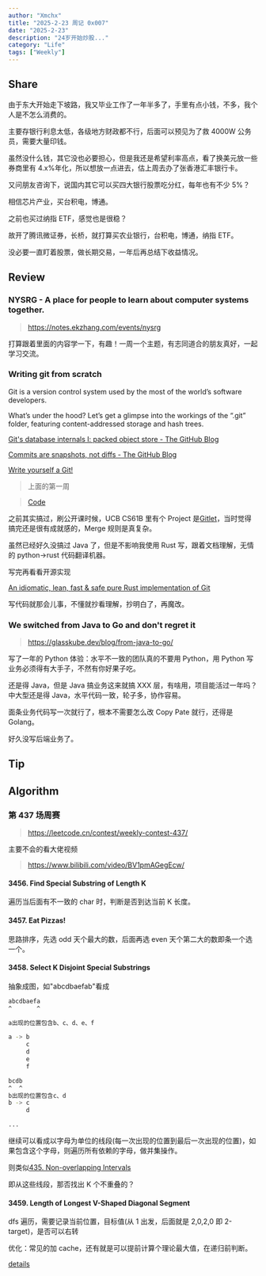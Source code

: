 ```yaml
---
author: "Xmchx"
title: "2025-2-23 周记 0x007"
date: "2025-2-23"
description: "24岁开始炒股..."
category: "Life"
tags: ["Weekly"]
---
```


## Share

由于东大开始走下坡路，我又毕业工作了一年半多了，手里有点小钱，不多，我个人是不怎么消费的。

主要存银行利息太低，各级地方财政都不行，后面可以预见为了救 4000W 公务员，需要大量印钱。

虽然没什么钱，其它没也必要担心，但是我还是希望利率高点，看了换美元放一些券商里有 4.x%年化，所以想放一点进去，估上周去办了张香港汇丰银行卡。

又问朋友咨询下，说国内其它可以买四大银行股票吃分红，每年也有不少 5%？

相信芯片产业，买台积电，博通。

之前也买过纳指 ETF，感觉也是很稳？

故开了腾讯微证券，长桥，就打算买农业银行，台积电，博通，纳指 ETF。

没必要一直盯着股票，做长期交易，一年后再总结下收益情况。

## Review

### NYSRG - A place for people to learn about computer systems together.

> https://notes.ekzhang.com/events/nysrg

打算跟着里面的内容学一下，有趣！一周一个主题，有志同道合的朋友真好，一起学习交流。

### Writing git from scratch

Git is a version control system used by the most of the world’s software developers.

What’s under the hood? Let’s get a glimpse into the workings of the “.git” folder, featuring content-addressed storage and hash trees.

[Git's database internals I: packed object store - The GitHub Blog](https://github.blog/open-source/git/gits-database-internals-i-packed-object-store/)

[Commits are snapshots, not diffs - The GitHub Blog](https://github.blog/open-source/git/commits-are-snapshots-not-diffs/)

[Write yourself a Git!](https://wyag.thb.lt/)

> 上面的第一周

> [Code](https://github.com/Ysoding/rust-git)

之前其实搞过，刷公开课时候，UCB CS61B 里有个 Project 是[Gitlet](https://github.com/cs-learning-every-day/cs61b-code-sp21/blob/master/proj2/gitlet-design.md)，当时觉得搞完还是很有成就感的，Merge 规则是真复杂。

虽然已经好久没搞过 Java 了，但是不影响我使用 Rust 写，跟着文档理解，无情的 python->rust 代码翻译机器。

写完再看看开源实现

[An idiomatic, lean, fast & safe pure Rust implementation of Git](https://github.com/GitoxideLabs/gitoxide)

写代码就那会儿事，不懂就抄看理解，抄明白了，再魔改。

### We switched from Java to Go and don't regret it

> https://glasskube.dev/blog/from-java-to-go/

写了一年的 Python 体验：水平不一致的团队真的不要用 Python，用 Python 写业务必须得有大手子，不然有你好果子吃。

还是得 Java，但是 Java 搞业务这来就搞 XXX 层，有啥用，项目能活过一年吗？ 中大型还是得 Java，水平代码一致，轮子多，协作容易。

面条业务代码写一次就行了，根本不需要怎么改 Copy Pate 就行，还得是 Golang。

好久没写后端业务了。

## Tip

## Algorithm

### 第 437 场周赛

> https://leetcode.cn/contest/weekly-contest-437/

主要不会的看大佬视频

> https://www.bilibili.com/video/BV1pmAGegEcw/

#### 3456. Find Special Substring of Length K

遍历当后面有不一致的 char 时，判断是否到达当前 K 长度。

#### 3457. Eat Pizzas!

思路排序，先选 odd 天个最大的数，后面再选 even 天个第二大的数即条一个选一个。

#### 3458. Select K Disjoint Special Substrings

抽象成图，如"abcdbaefab"看成

```sh
abcdbaefa
^       ^

a出现的位置包含b、c、d、e、f

a -> b
     c
     d
     e
     f

bcdb
^  ^
b出现的位置包含c、d
b -> c
     d

...
```

继续可以看成以字母为单位的线段(每一次出现的位置到最后一次出现的位置)，如果包含这个字母，则遍历所有依赖的字母，做并集操作。

则类似[435. Non-overlapping Intervals](https://leetcode.cn/problems/non-overlapping-intervals/description/)

即从这些线段，那否找出 K 个不重叠的？

#### 3459. Length of Longest V-Shaped Diagonal Segment

dfs 遍历，需要记录当前位置，目标值(从 1 出发，后面就是 2,0,2,0 即 2-target)，是否可以右转

优化：常见的加 cache，还有就是可以提前计算个理论最大值，在递归前判断。

[details](https://leetcode.cn/problems/length-of-longest-v-shaped-diagonal-segment/solutions/3076747/ji-yi-hua-sou-suo-pythonjavacgo-by-endle-jrjj/)
